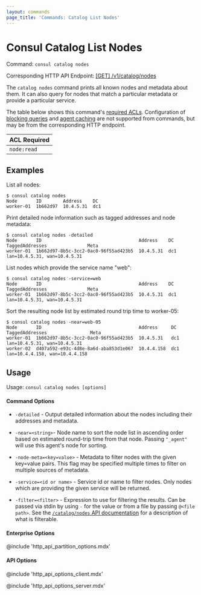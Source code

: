 ```yaml
---
layout: commands
page_title: 'Commands: Catalog List Nodes'
---
```


# Consul Catalog List Nodes

Command: `consul catalog nodes`

Corresponding HTTP API Endpoint: [\[GET\] /v1/catalog/nodes](/api-docs/catalog#list-nodes)

The `catalog nodes` command prints all known nodes and metadata about them.
It can also query for nodes that match a particular metadata or provide a
particular service.

The table below shows this command's [required ACLs](/api#authentication). Configuration of
[blocking queries](/api-docs/features/blocking) and [agent caching](/api-docs/features/caching)
are not supported from commands, but may be from the corresponding HTTP endpoint.

| ACL Required |
| ------------ |
| `node:read`  |

## Examples

List all nodes:

```shell-session
$ consul catalog nodes
Node       ID        Address    DC
worker-01  1b662d97  10.4.5.31  dc1
```

Print detailed node information such as tagged addresses and node metadata:

```shell-session
$ consul catalog nodes -detailed
Node       ID                                    Address    DC   TaggedAddresses               Meta
worker-01  1b662d97-8b5c-3cc2-0ac0-96f55ad423b5  10.4.5.31  dc1  lan=10.4.5.31, wan=10.4.5.31
```

List nodes which provide the service name "web":

```shell-session
$ consul catalog nodes -service=web
Node       ID                                    Address    DC   TaggedAddresses               Meta
worker-01  1b662d97-8b5c-3cc2-0ac0-96f55ad423b5  10.4.5.31  dc1  lan=10.4.5.31, wan=10.4.5.31
```

Sort the resulting node list by estimated round trip time to worker-05:

```shell-session
$ consul catalog nodes -near=web-05
Node       ID                                    Address     DC   TaggedAddresses                Meta
worker-01  1b662d97-8b5c-3cc2-0ac0-96f55ad423b5  10.4.5.31   dc1  lan=10.4.5.31, wan=10.4.5.31
worker-02  d407a592-e93c-4d8e-8a6d-aba853d1e067  10.4.4.158  dc1  lan=10.4.4.158, wan=10.4.4.158
```

## Usage

Usage: `consul catalog nodes [options]`

#### Command Options

- `-detailed` - Output detailed information about the nodes including their
  addresses and metadata.

- `-near=<string>`- Node name to sort the node list in ascending order based on
  estimated round-trip time from that node. Passing `"_agent"` will use this
  agent's node for sorting.

- `-node-meta=<key=value>` - Metadata to filter nodes with the given key=value
  pairs. This flag may be specified multiple times to filter on multiple sources
  of metadata.

- `-service=<id or name>` - Service id or name to filter nodes. Only nodes
  which are providing the given service will be returned.

- `-filter=<filter>` - Expression to use for filtering the results. Can be passed
  via stdin by using `-` for the value or from a file by passing `@<file path>`.
  See the [`/catalog/nodes` API documentation](/api-docs/catalog#filtering) for a
  description of what is filterable.

#### Enterprise Options

@include 'http_api_partition_options.mdx'

#### API Options

@include 'http_api_options_client.mdx'

@include 'http_api_options_server.mdx'
